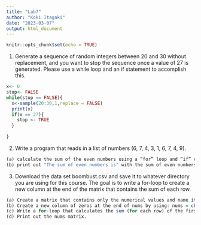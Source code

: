 ```yaml
---
title: "Lab7"
author: "Koki Itagaki"
date: "2023-03-07"
output: html_document
---
```


```r
knitr::opts_chunk$set(echo = TRUE)
```


1. Generate a sequence of random integers between 20 and 30 without replacement, and you want to stop the sequence once a value of 27 is generated. Please use a while loop and an if statement to accomplish this.
```r
x<- 0
stop<- FALSE
while(stop == FALSE){
  x<-sample(20:30,1,replace = FALSE)
  print(x)
  if(x == 27){
    stop <- TRUE
  }
  
}
```
2. Write a program that reads in a list of numbers (6, 7, 4, 3, 1, 6, 7, 4, 9).

```r
(a) calculate the sum of the even numbers using a “for” loop and “if” condition.
(b) print out "The sum of even numbers is" with the sum of even numbers.


```

3. Download the data set boombust.csv and save it to whatever directory you are using for this course. The goal is to write a for-loop to create a new column at the end of the matrix that contains the sum of each row.
```r
(a) Create a matrix that contains only the numerical values and name it nums
(b) Create a new column of zeros at the end of nums by using: nums = cbind(nums, rep(0, length(nums[,1]))).
(c) Write a for-loop that calculates the sum (for each row) of the first through eighth columns of nums and saves the sum in the nineth column of nums. ie.
(d) Print out the nums matrix.
```


```r

```
